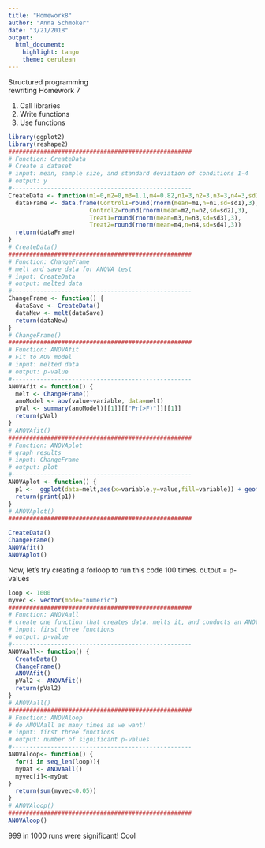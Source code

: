 ```yaml
---
title: "Homework8"
author: "Anna Schmoker"
date: "3/21/2018"
output: 
  html_document: 
    highlight: tango
    theme: cerulean
---
```

Structured programming   
  rewriting Homework 7  

1. Call libraries
2. Write functions
3. Use functions

```r
library(ggplot2)
library(reshape2)
####################################################
# Function: CreateData
# Create a dataset
# input: mean, sample size, and standard deviation of conditions 1-4
# output: y
#---------------------------------------------------
CreateData <- function(m1=0,m2=0,m3=1.1,m4=0.82,n1=3,n2=3,n3=3,n4=3,sd1=0.05,sd2=0.05,sd3=0.30,sd4=0.30) {
  dataFrame <- data.frame(Control1=round(rnorm(mean=m1,n=n1,sd=sd1),3),
                       Control2=round(rnorm(mean=m2,n=n2,sd=sd2),3),
                       Treat1=round(rnorm(mean=m3,n=n3,sd=sd3),3),
                       Treat2=round(rnorm(mean=m4,n=n4,sd=sd4),3))
  return(dataFrame)
}
# CreateData()
####################################################
# Function: ChangeFrame
# melt and save data for ANOVA test
# input: CreateData
# output: melted data
#---------------------------------------------------
ChangeFrame <- function() {
  dataSave <- CreateData()
  dataNew <- melt(dataSave)
  return(dataNew)
}
# ChangeFrame()
####################################################
# Function: ANOVAfit
# Fit to AOV model
# input: melted data
# output: p-value
#---------------------------------------------------
ANOVAfit <- function() {
  melt <- ChangeFrame()
  anoModel <- aov(value~variable, data=melt)
  pVal <- summary(anoModel)[[1]][["Pr(>F)"]][[1]]
  return(pVal)
}
# ANOVAfit()
####################################################
# Function: ANOVAplot
# graph results
# input: ChangeFrame
# output: plot
#---------------------------------------------------
ANOVAplot <- function() {
  p1 <-  ggplot(data=melt,aes(x=variable,y=value,fill=variable)) + geom_boxplot()
  return(print(p1))
}
# ANOVAplot()
####################################################

CreateData()
ChangeFrame()
ANOVAfit()
ANOVAplot()
```

Now, let's try creating a forloop to run this code 100 times. output = p-values

```r
loop <- 1000
myvec <- vector(mode="numeric")
####################################################
# Function: ANOVAall
# create one function that creates data, melts it, and conducts an ANOVA
# input: first three functions
# output: p-value
#---------------------------------------------------
ANOVAall<- function() {
  CreateData()
  ChangeFrame()
  ANOVAfit()
  pVal2 <- ANOVAfit()
  return(pVal2)
}
# ANOVAall()
####################################################
# Function: ANOVAloop
# do ANOVAall as many times as we want!
# input: first three functions
# output: number of significant p-values
#---------------------------------------------------
ANOVAloop<- function() {
  for(i in seq_len(loop)){
  myDat <- ANOVAall()
  myvec[i]<-myDat
}
  return(sum(myvec<0.05))
}
# ANOVAloop()
####################################################
ANOVAloop()
```

999 in 1000 runs were significant! Cool